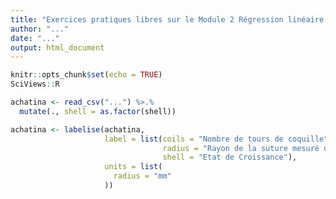 ```yaml
---
title: "Exercices pratiques libres sur le Module 2 Régression linéaire II : Croissance de la coquille d'escargots géants d'Afrique"
author: "..."
date: "..."
output: html_document
---
```


```r
knitr::opts_chunk$set(echo = TRUE)
SciViews::R
```

```r
achatina <- read_csv("...") %>.%
  mutate(., shell = as.factor(shell)) 

achatina <- labelise(achatina, 
                     label = list(coils = "Nombre de tours de coquille",
                                  radius = "Rayon de la suture mesuré depuis le point de référence",
                                  shell = "Etat de Croissance"),
                     units = list(
                       radius = "mm"
                     ))
```

